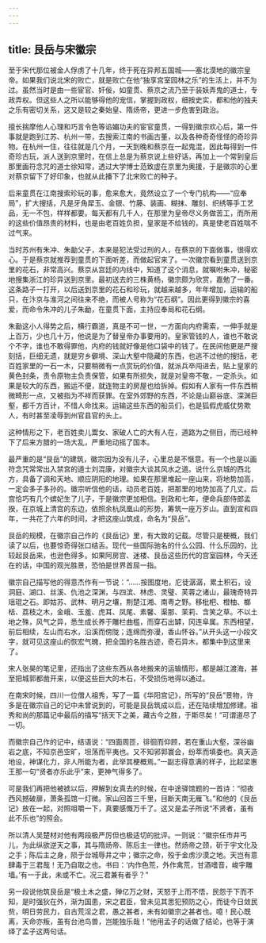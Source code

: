 ```yaml
---
---
---
```

title: 艮岳与宋徽宗
---




至于宋代那位被金人俘虏了十几年，终于死在异邦五国城——塞北漠地的徽宗皇帝。如果我们说北宋的败亡，就是败亡在他“独享宫室园林之乐”的生活上，并不为过。虽然当时是由一些宦官、奸佞，如童贯、蔡京之流乃至于装妖弄鬼的道士，专政弄权。但这些人之所以能够得他的宠信，掌握到政权，细按史实，都和他的独夫之乐有密切关系，这又是较之秦始皇、隋炀帝，更进一步危害到政治。

擅长揣摩他人心理和巧言令色等谄媚功夫的宦官童贯，一得到徽宗欢心后，第一件事就是跑到江苏、杭州一带，去搜索江南的书画古董，以及各种奇奇怪怪的奇珍异物。在杭州一住，往往就是几个月，一天到晚和蔡京在一起鬼混，因此每得到一件奇珍古玩，派人送到京里时，在信上总是为蔡京说上些好话，再加上一个常到皇后那里画符念咒的道士徐知常，透过大学博士范致虚在京里为奥援，于是徽宗的心里对蔡京留下了好印象，也就从此播下了北宋败亡的种子。

后来童贯在江南搜索珍玩的事，愈来愈大，竟然设立了一个专门机构——“应奉局”，扩大搜括，凡是牙角犀玉、金银、竹藤、装画、糊抹、雕刻、织绣等手工艺品，无一不包，样样都要。每天都有几千人，在那里为皇帝尽义务做苦工，而所用的这些价值昂贵的材料，也是由老百姓负担，皇家是不给钱的，真是使老百姓喘不过气来。

当时苏州有朱冲、朱勔父子，本来是犯法受过刑的人，在蔡京的下面做事，很得欢心。于是蔡京就推荐到童贯的下面听差，而做起官来了。一次徽宗看到童贯送到京里的花石，非常高兴。蔡京从宫廷的内线中，知道了这个消息，就嘱咐朱冲，秘密地搜集浙江的珍异送到京里。最初送去的三株黄杨，徽宗颇为欣赏，嘉勉了一番。这条路子一打开，以后送到京里的花石和珍玩，就越来越多，年年增加，运输的船只，在汴京与淮河之间往来不绝，而被人号称为“花石纲”。因此更得到徽宗的喜爱，而命令朱冲的儿子朱勔，在童贯下面，主持应奉局和花石纲。

朱勔这小人得势之后，横行霸道，真是不可一世，一方面向内府需索，一伸手就是上百万，少也几十万，他说是为了替皇帝办事要用的。皇家管钱的人，谁也不敢说个不字，谁也不敢得罪他，内府的钱就好像是他口袋中的钱了。在民间他更是严搜刻括，巨细无遗，就是穷乡僻境、深山大壑中隐藏的东西，也逃不过他的搜括，老百姓家里的一石一木，只要稍微有一点赏玩的价值，就派兵卒闯进去，贴上皇家的黄色封条，责令原物主负责保管，如果有所损失，就是对皇帝不敬，一定杀头。如果是较大的东西，搬运不便，就连物主的房屋也给拆掉。假如有人家有一件东西稍微畸形一点，又被指为不祥而获罪。在室外郊野的东西，不论是山巅谷底、深渊巨壑，都千方百计，不惜人命找来。运输这些东西的船员们，也是狐假虎威仗势欺人，有时甚至凌辱到州官县官的头上。

这种情形之下，老百姓卖儿鬻女、家破人亡的大有人在，道路为之侧目，而已经种下了后来方腊的一场大乱，严重地动摇了国本。

最严重的是“艮岳”的建筑，徽宗因为没有儿子，心里总是不惬意。有一个也是以画符念咒常常出入禁宫的道士刘混康，对徽宗大谈其风水之道。说什么京城的西北方，具备了调和天地、顺应阴阳的地理。如果在那里堆起一座山来，将地势加高，一定会多子多孙的。徽宗听信他的话，动员老百姓，把那里的地势加高了几丈。后宫恰巧有几个嫔妃生了儿子，于是徽宗更加相信。到政和七年，便命兵部侍郎孟揆，在京城上清宫的东边，依照余杭凤凰山的形势，筹筑一座万岁山。直到宣和四年，一共花了六年的时间，才把这座山筑成，命名为“艮岳”。

艮岳的规模，在徽宗自己作的《艮岳记》里，有大致的记载。尽管只是梗概，我们读了以后，也要惊奇得张口结舌。现代一些国际驰名的什么公园、什么乐园的，比较起艮岳来，也逊色得多。如果阿房宫、迷楼、艮岳这些历代的宫室园林，今天还在的话，中国的观光胜景，恐怕是世界首屈一指。

徽宗自己描写他的得意杰作有一节说：“……按图度地，庀徒潺潺，累土积石，设洞庭、湖口、丝溪、仇池之深渊，与四滨、林虑、灵璧、芙蓉之诸山，最瑰奇特异瑶琨之石。即姑苏、武林、明月之壤，荆楚江湘、南粤之野。移枇杷、橙柚、榔栝、荔枝之木，金峨、玉羞、虎耳、凤尾、素馨、渠那、茉莉、含笑之草。不以土地之殊，风气之异，悉生成长养于雕栏曲槛，而穿石出罅，冈连阜属。东西相望，前后相续，左山而右水，沿溪而傍陇；连绵而弥漫，香山怀谷。”从开头这一小段文字，就可见这座山的恢宏气魄，把全国的名胜古迹，奇石异木，都集中到这里来了。

宋人张昊的笔记里，还指出了这些东西从各地搬来的运输情形，都是越江渡海，甚至把城郭都凿开来，以便这些巨大的木石，不受损伤地得以通过。

在南宋时候，四川一位僧人祖秀，写了一篇《华阳宫记》，所写的“艮岳”景物，许多是在徽宗自己的记中未曾说到的，可能是艮岳筑成以后，还在陆续增加修建。祖秀和尚的那篇记中最后的描写“括天下之美，藏古今之胜，于斯尽矣！”可谓道尽了一切。

而徽宗自己作的记中，结语说：“四面周匝，徘徊而仰顾，若在重山大壑，深谷幽岩之底，不知京邑空旷，坦荡而平夷也。又不知郛郭寰会，纷萃而填委也。真天造地设，神谋化力，非人所能为者，此举其梗概焉。”一副志得意满的样子，比起梁惠王那一句“贤者亦乐此乎”来，更神气得多了。

可是我们再把他被掳以后，押解到女真去的时候，在中途驿馆题的一首诗：“彻夜西风撼破扉，萧条孤馆一灯微。家山回首三千里，目断天南无雁飞。”和他的《艮岳记》放在一起，对照咀嚼一下，真要感慨万千了。这又是孟子所说“不贤者，虽有此不乐也”的照会。

所以清人吴楚材对他有两段极严厉但也极适切的批评。一则说：“徽宗任市井丐儿，为此纵欲逆天之事，其与隋炀帝、陈后主一律也。然炀帝之颈，斫于宇文化及之手；陈后主之身，陨于台城辱井之中；徽宗之命，殁于金虏沙漠之地。天岂有意肆毒于三君哉！无乃自取之也。书曰：‘内作色荒，外作禽荒，甘酒嗜音，峻宇雕墙。’有一于此，未或不亡。况三君兼有者乎？”

另一段说他筑艮岳是“极土木之盛，殚亿万之财，天怒于上而不悟，民怨于下而不知，是时强狄在外，渐为国患，宋之君臣，曾未见其思犯预防之心，而徒今日敛民赀，明日劳民力，自古荒淫之君，愚之甚者，未有如徽宗之甚者也。噫！民心既离，天命亦叛，虽有台池鸟兽，岂能独乐哉！”他用孟子的话做了结论，也等于演绎了孟子这两句话。